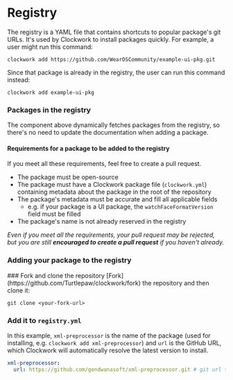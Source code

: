 
# Registry

The registry is a YAML file that contains shortcuts to popular package's git URLs. It's used by Clockwork to install packages quickly. For example, a user might run this command:

```shell
clockwork add https://github.com/WearOSCommunity/example-ui-pkg.git
```

Since that package is already in the registry, the user can run this command instead:

```shell
clockwork add example-ui-pkg
```

### Packages in the registry

<Manifest />

<Callout type="info">
  The component above dynamically fetches packages from the registry, so there's
  no need to update the documentation when adding a package.
</Callout>

#### Requirements for a package to be added to the registry

If you meet all these requirements, feel free to create a pull request.

- The package must be open-source
- The package must have a Clockwork package file (`clockwork.yml`) containing metadata about the package in the root of the repository
- The package's metadata must be accurate and fill all applicable fields
  - e.g. if your package is a UI package, the `watchFaceFormatVersion` field must be filled
- The package's name is not already reserved in the registry

_Even if you meet all the requirements, your pull request may be rejected, but you are still **encouraged to create a pull request** if you haven't already._

### Adding your package to the registry

<Steps>
### Fork and clone the repository
[Fork](https://github.com/Turtlepaw/clockwork/fork) the repository and then clone it:

```shell
git clone <your-fork-url>
```

### Add it to `registry.yml`

In this example, `xml-preprocessor` is the name of the package (used for installing, e.g. `clockwork add xml-preprocessor`) and `url` is the GitHub URL, which Clockwork will automatically resolve the latest version to install.

```yml
xml-preprocessor:
  url: https://github.com/gondwanasoft/xml-preprocessor.git # git url to your package
```

</Steps>

<Badge
  leadingText="See registry.yml"
  url="https://github.com/Turtlepaw/clockwork/blob/main/registry.yml"
  supportingText="on GitHub"
  icon="open_in_new"
/>
